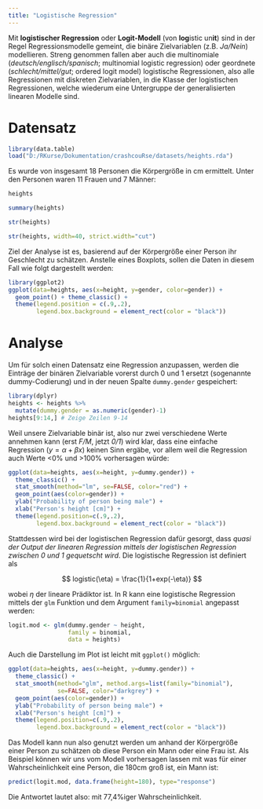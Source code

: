 ```yaml
---
title: "Logistische Regression"
---
```


Mit **logistischer Regression** oder **Logit-Modell** (von **log**istic un**it**) sind in der Regel Regressionsmodelle gemeint, die binäre Zielvariablen (z.B. *Ja/Nein*) modellieren. Streng genommen fallen aber auch die multinomiale (*deutsch/englisch/spanisch*; multinomial logistic regression) oder geordnete (*schlecht/mittel/gut*; ordered logit model) logistische Regressionen, also alle Regressionen mit diskreten Zielvariablen, in die Klasse der logistischen Regressionen, welche wiederum eine Untergruppe der generalisierten linearen Modelle sind.

# Datensatz
```r
library(data.table)
load("D:/RKurse/Dokumentation/crashcouRse/datasets/heights.rda")
```

Es wurde von insgesamt 18 Personen die Körpergröße in cm ermittelt. Unter den Personen waren 11 Frauen und 7 Männer:

<div class = "row"> <div class = "col-md-6">
```r
heights
```
</div> <div class = "col-md-6">
```r
summary(heights)
```
```r
str(heights)
```
```r
str(heights, width=40, strict.width="cut")
```
</div> </div>

Ziel der Analyse ist es, basierend auf der Körpergröße einer Person ihr Geschlecht zu schätzen. Anstelle eines Boxplots, sollen die Daten in diesem Fall wie folgt dargestellt werden:

```r
library(ggplot2)
ggplot(data=heights, aes(x=height, y=gender, color=gender)) +
  geom_point() + theme_classic() +
  theme(legend.position = c(.9,.2),
        legend.box.background = element_rect(color = "black"))
```

# Analyse
Um für solch einen Datensatz eine Regression anzupassen, werden die Einträge der binären Zielvariable vorerst durch 0 und 1 ersetzt (sogenannte dummy-Codierung) und in der neuen Spalte `dummy.gender` gespeichert:

```r
library(dplyr)
heights <- heights %>%
  mutate(dummy.gender = as.numeric(gender)-1)
heights[9:14,] # Zeige Zeilen 9-14
```

Weil unsere Zielvariable binär ist, also nur zwei verschiedene Werte annehmen kann (erst *F/M*, jetzt *0/1*) wird klar, dass eine einfache Regression ($y=\alpha+\beta x$) keinen Sinn ergäbe, vor allem weil die Regression auch Werte <0% und >100% vorhersagen würde:

```r
ggplot(data=heights, aes(x=height, y=dummy.gender)) + 
  theme_classic() +
  stat_smooth(method="lm", se=FALSE, color="red") +
  geom_point(aes(color=gender)) +
  ylab("Probability of person being male") +
  xlab("Person's height [cm]") +
  theme(legend.position=c(.9,.2),
        legend.box.background = element_rect(color = "black"))
```

Stattdessen wird bei der logistischen Regression dafür gesorgt, dass *quasi der Output der linearen Regression mittels der logistischen Regression zwischen 0 und 1 gequetscht wird*. Die logistische Regression ist definiert als

$$ logistic(\eta) = \frac{1}{1+exp(-\eta)} $$

wobei $\eta$ der lineare Prädiktor ist. In R kann eine logistische Regression mittels der `glm` Funktion und dem Argument `family=binomial` angepasst werden:

```r
logit.mod <- glm(dummy.gender ~ height, 
                 family = binomial,
                 data = heights)
```

Auch die Darstellung im Plot ist leicht mit `ggplot()` möglich:

```r
ggplot(data=heights, aes(x=height, y=dummy.gender)) + 
  theme_classic() +
  stat_smooth(method="glm", method.args=list(family="binomial"), 
              se=FALSE, color="darkgrey") +
  geom_point(aes(color=gender)) +
  ylab("Probability of person being male") +
  xlab("Person's height [cm]") +
  theme(legend.position=c(.9,.2),
        legend.box.background = element_rect(color = "black"))
```

Das Modell kann nun also genutzt werden um anhand der Körpergröße einer Person zu schätzen ob diese Person ein Mann oder eine Frau ist. Als Beispiel können wir uns vom Modell vorhersagen lassen mit was für einer Wahrscheinlichkeit eine Person, die 180cm groß ist, ein Mann ist:

```r
predict(logit.mod, data.frame(height=180), type="response")
```

Die Antwortet lautet also: mit 77,4%iger Wahrscheinlichkeit. 
